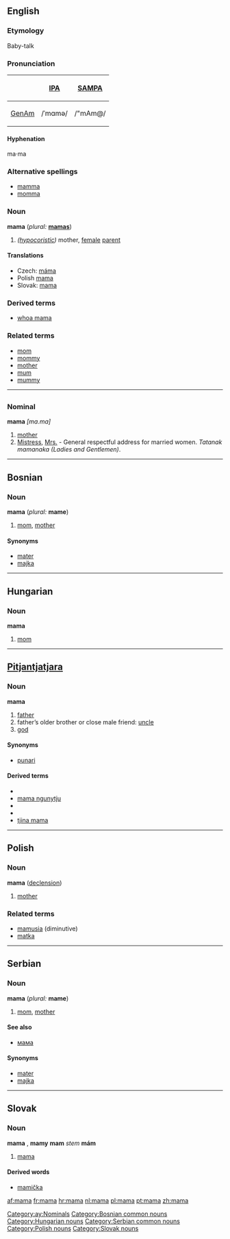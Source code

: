 {{See|Mama}}
==English==
===Etymology===
Baby-talk

===Pronunciation===
{| border=1 cellpadding=5
! !! [[w:IPA|IPA]] !! [[w:SAMPA|SAMPA]]
|-
! [[GenAm]]
| /ˈmɑmə/ || /"mAm@/
|}

====Hyphenation====
ma·ma

===Alternative spellings===
*[[mamma]]
*[[momma]]

===Noun===
'''mama''' (''plural:'' '''[[mamas]]''')
# ''([[hypocoristic]])'' mother, [[female]] [[parent]]

====Translations====
*Czech: [[máma]] {{f}}
*Polish [[mama#Polish|mama]] {{f}}
*Slovak: [[mama#Slovak|mama]] {{f}}

===Derived terms===
* [[whoa mama]]

===Related terms===
* [[mom]]
* [[mommy]]
* [[mother]]
* [[mum]]
* [[mummy]]


----
=={{ay}}==
===Nominal===
'''mama''' ''[ma.ma]''
# [[mother]]
# [[Mistress]], [[Mrs.]] - General respectful address for married women. ''Tatanak mamanaka'' ''(Ladies and Gentlemen)''.
[[Category:ay:Nominals]]


----
==Bosnian==
===Noun===
'''mama''' {{f}} {{s}} (''plural:'' '''mame''')
#[[mom]], [[mother]]
====Synonyms====
*[[mater]]
*[[majka]]
[[Category:Bosnian common nouns]]


----
==Hungarian==

===Noun===
'''mama'''

# [[mom]]

[[Category:Hungarian nouns]]


----
==[[Pitjantjatjara]]==
===Noun===
'''mama'''

# [[father]]
# father’s older brother or close male friend: [[uncle]]
# [[god]]

====Synonyms====
*[[punari]]

====Derived terms====
*{{Unicode|[[mama maḻatja]]}}
*[[mama ngunytju]]
*{{Unicode|[[mama puḻka]]}}
*{{Unicode|[[maṟa mama]]}}
*[[tjina mama]]


----
==Polish==
===Noun===
'''mama''' {{f}} ([[Wiktionary Appendix:Polish hard feminine noun declension|declension]])

#[[mother]]

===Related terms===
* [[mamusia]] (diminutive)
* [[matka]]


----
==Serbian==
===Noun===
'''mama''' {{f}} {{s}} (''plural:'' '''mame''')
#[[mom]], [[mother]]
====See also====
*[[мама]]
====Synonyms====
*[[mater]]
*[[majka]]
[[Category:Serbian common nouns]]


----
==Slovak==
===Noun===
'''mama''' {{f}}, '''mamy''' {{p}}
'''mam''' ''stem''
'''mám''' ''{{genpl}}''
{{decpat}} {{zena}}

# [[mama#English|mama]]

====Derived words====
*[[mamička]] {{f}}

[[Category:Polish nouns]]
[[Category:Slovak nouns]]

[[af:mama]]
[[fr:mama]]
[[hr:mama]]
[[nl:mama]]
[[pl:mama]]
[[pt:mama]]
[[zh:mama]]